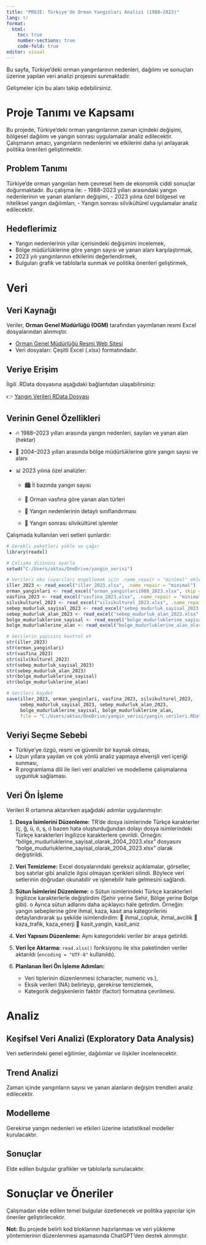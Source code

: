 ```yaml
---
title: "PROJE: Türkiye'de Orman Yangınları Analizi (1988–2023)"
lang: tr
format: 
  html:
    toc: true
    number-sections: true
    code-fold: true
editor: visual
---
```


Bu sayfa, Türkiye'deki orman yangınlarının nedenleri, dağılımı ve sonuçları üzerine yapılan veri analizi projesini sunmaktadır.

Gelişmeler için bu alanı takip edebilirsiniz.

# Proje Tanımı ve Kapsamı

Bu projede, Türkiye'deki orman yangınlarının zaman içindeki değişimi, bölgesel dağılımı ve yangın sonrası uygulamalar analiz edilecektir. Çalışmanın amacı, yangınların nedenlerini ve etkilerini daha iyi anlayarak politika önerileri geliştirmektir.

## Problem Tanımı

Türkiye’de orman yangınları hem çevresel hem de ekonomik ciddi sonuçlar doğurmaktadır. Bu çalışma ile: - 1988–2023 yılları arasındaki yangın nedenlerinin ve yanan alanların değişimi, - 2023 yılına özel bölgesel ve niteliksel yangın dağılımları, - Yangın sonrası silvikültürel uygulamalar analiz edilecektir.

## Hedeflerimiz

-   Yangın nedenlerinin yıllar içerisindeki değişimini incelemek,
-   Bölge müdürlüklerine göre yangın sayısı ve yanan alanı karşılaştırmak,
-   2023 yılı yangınlarının etkilerini değerlendirmek,
-   Bulguları grafik ve tablolarla sunmak ve politika önerileri geliştirmek,

# Veri

## Veri Kaynağı

Veriler, **Orman Genel Müdürlüğü (OGM)** tarafından yayımlanan resmi Excel dosyalarından alınmıştır.

-   [Orman Genel Müdürlüğü Resmi Web Sitesi](https://www.ogm.gov.tr)
-   Veri dosyaları: Çeşitli Excel (.xlsx) formatındadır.

## Veriye Erişim

İlgili .RData dosyasına aşağıdaki bağlantıdan ulaşabilirsiniz:

👉 [Yangın Verileri RData Dosyası](https://github.com/ecezeynepa/yangin_verileri/raw/main/yangin_verileri.RData)

## Verinin Genel Özellikleri

-   🔥 1988–2023 yılları arasında yangın nedenleri, sayıları ve yanan alan (hektar)

-   📍 2004–2023 yılları arasında bölge müdürlüklerine göre yangın sayısı ve alanı

-   📊 2023 yılına özel analizler:

    -   🏙️ İl bazında yangın sayısı

    -   🌲 Orman vasfına göre yanan alan türleri

    -   🚒 Yangın nedenlerinin detaylı sınıflandırması

    -   🌱 Yangın sonrası silvikültürel işlemler

Çalışmada kullanılan veri setleri şunlardır:

```r
# Gerekli paketleri yükle ve çağır
library(readxl)

# Çalışma dizinini ayarla
setwd("C:/Users/aktas/OneDrive/yangin_verisi")

# Verileri oku (uyarıları engellemek için .name_repair = "minimal" ekledik)
iller_2023 <- read_excel("iller_2023.xlsx", .name_repair = "minimal")
orman_yanginlari <- read_excel("orman_yanginlari1988_2023.xlsx", skip = 3, range = cell_rows(1:40), .name_repair = "minimal")
vasfina_2023 <- read_excel("vasfina_2023.xlsx", .name_repair = "minimal")
silvikulturel_2023 <- read_excel("silvikulturel_2023.xlsx", .name_repair = "minimal")
sebep_mudurluk_sayisal_2023 <- read_excel("sebep_mudurluk_sayisal_2023.xlsx", .name_repair = "minimal")
sebep_mudurluk_alan_2023 <- read_excel("sebep_mudurluk_alan_2023.xlsx", .name_repair = "minimal")
bolge_mudurluklerine_sayisal <- read_excel("bolge_mudurluklerine_sayisal_olarak_2004_2023.xlsx", .name_repair = "minimal")
bolge_mudurluklerine_alan <- read_excel("bolge_mudurluklerine_alan_olarak_2004_2023.xlsx", .name_repair = "minimal")

# Verilerin yapısını kontrol et
str(iller_2023)
str(orman_yanginlari)
str(vasfina_2023)
str(silvikulturel_2023)
str(sebep_mudurluk_sayisal_2023)
str(sebep_mudurluk_alan_2023)
str(bolge_mudurluklerine_sayisal)
str(bolge_mudurluklerine_alan)

# Verileri kaydet
save(iller_2023, orman_yanginlari, vasfina_2023, silvikulturel_2023,
     sebep_mudurluk_sayisal_2023, sebep_mudurluk_alan_2023,
     bolge_mudurluklerine_sayisal, bolge_mudurluklerine_alan,
     file = "C:/Users/aktas/OneDrive/yangin_verisi/yangin_verileri.RData")

```

## Veriyi Seçme Sebebi

-   Türkiye'ye özgü, resmi ve güvenilir bir kaynak olması,
-   Uzun yıllara yayılan ve çok yönlü analiz yapmaya elverişli veri içeriği sunması,
-   R programlama dili ile ileri veri analizleri ve modelleme çalışmalarına uygunluk sağlaması.

## Veri Ön İşleme

Verileri R ortamına aktarırken aşağıdaki adımlar uygulanmıştır:

1.  **Dosya İsimlerini Düzenleme:** TR'de dosya isimlerinde Türkçe karakterler (ç, ğ, ü, ö, ş, ı) bazen hata oluşturduğundan dolayı dosya isimlerindeki Türkçe karakterleri İngilizce karakterlere çevrildi. Örneğin: "bölge_mudurluklerine_sayisal_olarak_2004_2023.xlsx" dosyasını "bolge_mudurluklerine_sayisal_olarak_2004_2023.xlsx" olarak değiştirildi.

2.  **Veri Temizleme:** Excel dosyalarındaki gereksiz açıklamalar, görseller, boş satırlar gibi analizle ilgisi olmayan içerikleri silindi. Böylece veri setlerinin doğrudan okunabilir ve işlenebilir hale gelmesini sağlandı.

3.  **Sütun İsimlerini Düzenleme:** o Sütun isimlerindeki Türkçe karakterleri İngilizce karakterlerle değiştirdim (Şehir yerine Sehir, Bölge yerine Bolge gibi). o Ayrıca sütun adlarını daha açıklayıcı hale getirdim. Örneğin: yangın sebeplerine göre ihmal, kaza, kasıt ana kategorilerini detaylandırarak şu şekilde isimlendirdim:  ihmal_copluk, ihmal_avcilik  kaza_trafik, kaza_enerji  kasit_yangin, kasit_aniz

4.  **Veri Yapısını Düzenleme:** Aynı kategorideki veriler bir araya getirildi.

5.  **Veri İçe Aktarma:** `read.xlsx()` fonksiyonu ile xlsx paketinden veriler aktarıldı (`encoding = "UTF-8"` kullanıldı).

6.  **Planlanan İleri Ön İşleme Adımları:**

    -   Veri tiplerinin düzenlenmesi (character, numeric vs.),
    -   Eksik verileri (NA) belirleyip, gerekirse temizlemek,
    -   Kategorik değişkenlerin faktör (factor) formatına çevrilmesi.

# Analiz

## Keşifsel Veri Analizi (Exploratory Data Analysis)

Veri setlerindeki genel eğilimler, dağılımlar ve ilişkiler incelenecektir.

## Trend Analizi

Zaman içinde yangınların sayısı ve yanan alanların değişim trendleri analiz edilecektir.

## Modelleme

Gerekirse yangın nedenleri ve etkileri üzerine istatistiksel modeller kurulacaktır.

## Sonuçlar

Elde edilen bulgular grafikler ve tablolarla sunulacaktır.

# Sonuçlar ve Öneriler

Çalışmadan elde edilen temel bulgular özetlenecek ve politika yapıcılar için öneriler geliştirilecektir.

**Not:** Bu projede belirli kod bloklarının hazırlanması ve veri yükleme yöntemlerinin düzenlenmesi aşamasında ChatGPT'den destek alınmıştır.
